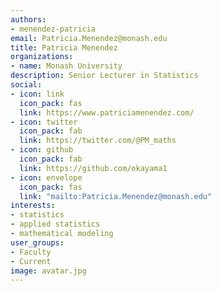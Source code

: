 ```yaml
---
authors:
- menendez-patricia
email: Patricia.Menendez@monash.edu
title: Patricia Menendez
organizations:
- name: Monash University
description: Senior Lecturer in Statistics
social:
- icon: link
  icon_pack: fas
  link: https://www.patriciamenendez.com/
- icon: twitter
  icon_pack: fab
  link: https://twitter.com/@PM_maths
- icon: github
  icon_pack: fab
  link: https://github.com/okayama1
- icon: envelope
  icon_pack: fas
  link: "mailto:Patricia.Menendez@monash.edu"
interests:
- statistics
- applied statistics
- mathematical modeling
user_groups:
- Faculty
- Current
image: avatar.jpg
---
```

